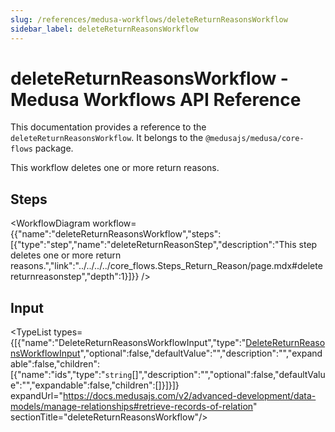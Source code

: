 ```yaml
---
slug: /references/medusa-workflows/deleteReturnReasonsWorkflow
sidebar_label: deleteReturnReasonsWorkflow
---
```



# deleteReturnReasonsWorkflow - Medusa Workflows API Reference

This documentation provides a reference to the `deleteReturnReasonsWorkflow`. It belongs to the `@medusajs/medusa/core-flows` package.

This workflow deletes one or more return reasons.

## Steps

<WorkflowDiagram workflow={{"name":"deleteReturnReasonsWorkflow","steps":[{"type":"step","name":"deleteReturnReasonStep","description":"This step deletes one or more return reasons.","link":"../../../../core_flows.Steps_Return_Reason/page.mdx#deletereturnreasonstep","depth":1}]}} />

## Input

<TypeList types={[{"name":"DeleteReturnReasonsWorkflowInput","type":"[DeleteReturnReasonsWorkflowInput](../../../../types/core_flows.DeleteReturnReasonsWorkflowInput/page.mdx)","optional":false,"defaultValue":"","description":"","expandable":false,"children":[{"name":"ids","type":"`string`[]","description":"","optional":false,"defaultValue":"","expandable":false,"children":[]}]}]} expandUrl="https://docs.medusajs.com/v2/advanced-development/data-models/manage-relationships#retrieve-records-of-relation" sectionTitle="deleteReturnReasonsWorkflow"/>
